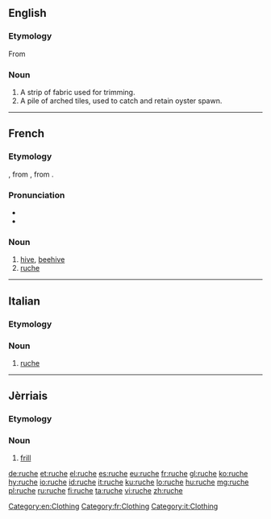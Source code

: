 ==English==

===Etymology===
From {{etyl|fr|en}}

===Noun===
{{en-noun}}

# A strip of fabric used for trimming.
# A pile of arched tiles, used to catch and retain oyster spawn.

{{Webster 1913}}

[[Category:en:Clothing]]

----

==French==

===Etymology===
{{etyl|frm|fr}} {{term|rusche|lang=frm}}, from {{etyl|ML.|fr}} {{term|rusca||lang=la|bark}}, from {{etyl|cel-gau|fr}}.

===Pronunciation===
* {{IPA|/ʁyʃ/|lang=fr}}
* {{audio|Fr-ruche.ogg|Audio|lang=fr}}

===Noun===
{{fr-noun|f}}

# [[hive]], [[beehive]]
# [[#English|ruche]]

[[Category:fr:Clothing]]

----

==Italian==

===Etymology===
{{etyl|fr|it}}

===Noun===
{{head|it|noun|g=f|invariable}}

# [[#English|ruche]]

[[Category:it:Clothing]]

----

==Jèrriais==

===Etymology===
{{rfe|lang=roa-jer}}

===Noun===
{{roa-jer-noun|f}}

# [[frill]]

[[de:ruche]]
[[et:ruche]]
[[el:ruche]]
[[es:ruche]]
[[eu:ruche]]
[[fr:ruche]]
[[gl:ruche]]
[[ko:ruche]]
[[hy:ruche]]
[[io:ruche]]
[[id:ruche]]
[[it:ruche]]
[[ku:ruche]]
[[lo:ruche]]
[[hu:ruche]]
[[mg:ruche]]
[[pl:ruche]]
[[ru:ruche]]
[[fi:ruche]]
[[ta:ruche]]
[[vi:ruche]]
[[zh:ruche]]